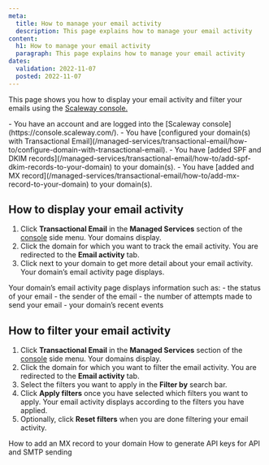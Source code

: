 ```yaml
---
meta:
  title: How to manage your email activity
  description: This page explains how to manage your email activity
content:
  h1: How to manage your email activity
  paragraph: This page explains how to manage your email activity
dates:
  validation: 2022-11-07
  posted: 2022-11-07
---
```


This page shows you how to display your email activity and filter your emails using the [Scaleway console.](https://console.scaleway.com/)

<Message type="requirement">
  - You have an account and are logged into the [Scaleway console](https://console.scaleway.com/).
  - You have [configured your domain(s) with Transactional Email](/managed-services/transactional-email/how-to/configure-domain-with-transactional-email).
  - You have [added SPF and DKIM records](/managed-services/transactional-email/how-to/add-spf-dkim-records-to-your-domain) to your domain(s).
  - You have [added and MX record](/managed-services/transactional-email/how-to/add-mx-record-to-your-domain) to your domain(s).
</Message>

## How to display your email activity

1. Click **Transactional Email** in the **Managed Services** section of the [console](https://console.scaleway.com/) side menu. Your domains display.
2. Click the domain for which you want to track the email activity. You are redirected to the **Email activity** tab.
3. Click <Icon name="seeMore" /> next to your domain to get more detail about your email activity. Your domain’s email activity page displays.

<Message type="note">
 Your domain’s email activity page displays information such as:
 - the status of your email
 - the sender of the email
 - the number of attempts made to send your email
 - your domain’s recent events
</Message>

## How to filter your email activity

1. Click **Transactional Email** in the **Managed Services** section of the [console](https://console.scaleway.com/) side menu. Your domains display.
2. Click the domain for which you want to filter the email activity. You are redirected to the **Email activity** tab.
3. Select the filters you want to apply in the **Filter by** search bar.
    <Lightbox src="scaleway_filter_email_activity.webp" alt="" />
4. Click **Apply filters** once you have selected which filters you want to apply. Your email activity displays according to the filters you have applied.
    <Lightbox src="scaleway_filtered_emails.webp" alt="" />
5. Optionally, click **Reset filters** when you are done filtering your email activity.
   <Lightbox src="scaleway_reset_filters.webp" alt="" />

<Navigation title="See Also">
  <PreviousButton to="/managed-services/transactional-email/how-to/add-mx-record-to-your-domain/">How to add an MX record to your domain</PreviousButton>
  <NextButton to="/managed-services/transactional-email/how-to/generate-api-keys-for-api-and-smtp-sending/">How to generate API keys for API and SMTP sending</NextButton>
</Navigation>
